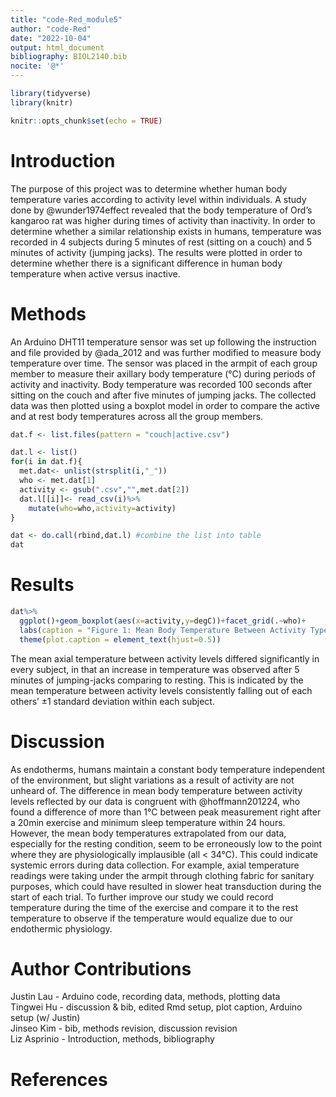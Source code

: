```yaml
---
title: "code-Red_module5"
author: "code-Red"
date: "2022-10-04"
output: html_document
bibliography: BIOL2140.bib
nocite: '@*'
---
```


```r
library(tidyverse) 
library(knitr) 
```

```r
knitr::opts_chunk$set(echo = TRUE)
```

# Introduction

The purpose of this project was to determine whether human body temperature varies according to activity level within individuals. A study done by @wunder1974effect revealed that the body temperature of Ord's kangaroo rat was higher during times of activity than inactivity. In order to determine whether a similar relationship exists in humans, temperature was recorded in 4 subjects during 5 minutes of rest (sitting on a couch) and 5 minutes of activity (jumping jacks). The results were plotted in order to determine whether there is a significant difference in human body temperature when active versus inactive.

# Methods

An Arduino DHT11 temperature sensor was set up following the instruction and file provided by @ada_2012 and was further modified to measure body temperature over time. The sensor was placed in the armpit of each group member to measure their axillary body temperature (°C) during periods of activity and inactivity. Body temperature was recorded 100 seconds after sitting on the couch and after five minutes of jumping jacks. The collected data was then plotted using a boxplot model in order to compare the active and at rest body temperatures across all the group members.

```r

dat.f <- list.files(pattern = "couch|active.csv")

dat.l <- list() 
for(i in dat.f){
  met.dat<- unlist(strsplit(i,"_")) 
  who <- met.dat[1] 
  activity <- gsub(".csv","",met.dat[2])
  dat.l[[i]]<- read_csv(i)%>%
    mutate(who=who,activity=activity) 
}

dat <- do.call(rbind,dat.l) #combine the list into table
dat
```


# Results
```r
dat%>%
  ggplot()+geom_boxplot(aes(x=activity,y=degC))+facet_grid(.~who)+
  labs(caption = "Figure 1: Mean Body Temperature Between Activity Type By Subject") +
  theme(plot.caption = element_text(hjust=0.5))
```

The mean axial temperature between activity levels differed significantly in every subject, in that an increase in temperature was observed after 5 minutes of jumping-jacks comparing to resting. This is indicated by the mean temperature between activity levels consistently falling out of each others' ±1 standard deviation within each subject.


# Discussion

As endotherms, humans maintain a constant body temperature independent of the environment, but slight variations as a result of activity are not unheard of. The difference in mean body temperature between activity levels reflected by our data is congruent with @hoffmann201224, who found a difference of more than 1°C between peak measurement right after a 20min exercise and minimum sleep temperature within 24 hours. However, the mean body temperatures extrapolated from our data, especially for the resting condition, seem to be erroneously low to the point where they are physiologically implausible (all < 34°C). This could indicate systemic errors during data collection. For example, axial temperature readings were taking under the armpit through clothing fabric for sanitary purposes, which could have resulted in slower heat transduction during the start of each trial. To further improve our study we could record temperature during the time of the exercise and compare it to the rest temperature to observe if the temperature would equalize due to our endothermic physiology.


# Author Contributions
Justin Lau - Arduino code, recording data, methods, plotting data\
Tingwei Hu - discussion & bib, edited Rmd setup, plot caption, Arduino setup (w/ Justin)\
Jinseo Kim - bib, methods revision, discussion revision\
Liz Asprinio - Introduction, methods, bibliography

# References
